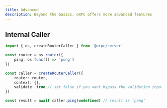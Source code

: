 ```yaml
---
title: Advanced
description: Beyond the basics, oRPC offers more advanced features
---
```


## Internal Caller

```ts twoslash
import { os, createRouterCaller } from '@orpc/server'

const router = os.router({
    ping: os.func(() => 'pong')
})

const caller = createRouterCaller({
    router: router,
    context: {},
    validate: true // set false if you want bypass the validation input and output
})

const result = await caller.ping(undefined) // result is 'pong'
```

